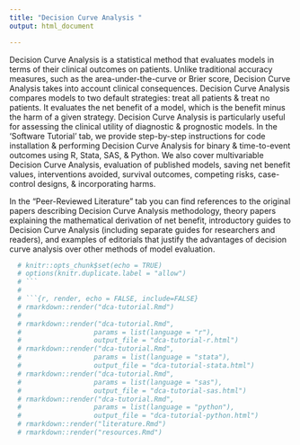 ```yaml
---
title: "Decision Curve Analysis "
output: html_document

---
```


Decision Curve Analysis is a statistical method that evaluates models in terms of their clinical outcomes on patients. Unlike traditional accuracy measures, such as the area-under-the-curve or Brier score, Decision Curve Analysis takes into account clinical consequences. Decision Curve Analysis compares models to two default strategies: treat all patients & treat no patients. It evaluates the net benefit of a model, which is the benefit minus the harm of a given strategy. Decision Curve Analysis is particularly useful for assessing the clinical utility of diagnostic & prognostic models. In the 'Software Tutorial' tab, we provide step-by-step instructions for code installation & performing Decision Curve Analysis for binary & time-to-event outcomes using R, Stata, SAS, & Python. We also cover multivariable Decision Curve Analysis, evaluation of published models, saving net benefit values, interventions avoided, survival outcomes, competing risks, case-control designs, & incorporating harms.

In the "Peer-Reviewed Literature" tab you can find references to the original papers describing Decision Curve Analysis methodology, theory papers explaining the mathematical derivation of net benefit, introductory guides to Decision Curve Analysis (including separate guides for researchers and readers), and examples of editorials that justify the advantages of decision curve analysis over other methods of model evaluation.



<!-- ```{r, echo=FALSE, results='asis'} -->
<!-- # Include the necessary D3.js library -->
<!-- cat('<script src="https://d3js.org/d3.v7.min.js"></script>\n') -->

<!-- # Include the HTML and JavaScript code for the decision curve analysis plot -->
<!-- cat(' -->
<!-- <!DOCTYPE html> -->
<!-- <html lang="en"> -->
<!-- <head> -->
<!--     <meta charset="UTF-8"> -->
<!--     <meta name="viewport" content="width=device-width, initial-scale=1.0"> -->
<!--     <title>Decision Curve Analysis</title> -->
<!--     <style> -->
<!--         /* Add your CSS styles here */ -->
<!--     </style> -->
<!-- </head> -->
<!-- <body> -->
<!--     <div id="decision-curve"></div> -->
<!--     <script> -->
<!--         // Sample data for decision curve analysis -->
<!-- const data = [ -->
<!--     { thresholdProbability: 0, netBenefit: 0 }, -->
<!--     { thresholdProbability: 0.1, netBenefit: 0.2 }, -->
<!--     // ... more data points -->
<!-- ]; -->

<!-- // Set the dimensions and margins of the graph -->
<!-- const margin = { top: 20, right: 20, bottom: 30, left: 50 }, -->
<!--     width = 960 - margin.left - margin.right, -->
<!--     height = 500 - margin.top - margin.bottom; -->

<!-- // Create the SVG container and set its dimensions -->
<!-- const svg = d3.select("#decision-curve") -->
<!--     .append("svg") -->
<!--     .attr("width", width + margin.left + margin.right) -->
<!--     .attr("height", height + margin.top + margin.bottom) -->
<!--     .append("g") -->
<!--     .attr("transform", `translate(${margin.left},${margin.top})`); -->

<!-- // Create scales for x and y axes -->
<!-- const x = d3.scaleLinear().range([0, width]); -->
<!-- const y = d3.scaleLinear().range([height, 0]); -->

<!-- // Define the line for the decision curve -->
<!-- const line = d3.line() -->
<!--     .x(d => x(d.thresholdProbability)) -->
<!--     .y(d => y(d.netBenefit)); -->

<!-- // Set the domain for the x and y axes based on the data -->
<!-- x.domain(d3.extent(data, d => d.thresholdProbability)); -->
<!-- y.domain([0, d3.max(data, d => d.netBenefit)]); -->

<!-- // Add the x-axis to the SVG -->
<!-- svg.append("g") -->
<!--     .attr("transform", `translate(0,${height})`) -->
<!--     .call(d3.axisBottom(x)); -->

<!-- // Add the y-axis to the SVG -->
<!-- svg.append("g") -->
<!--     .call(d3.axisLeft(y)); -->

<!-- // Add the decision curve line to the SVG -->
<!-- svg.append("path") -->
<!--     .data([data]) -->
<!--     .attr("class", "line") -->
<!--     .attr("d", line); -->

<!-- // Add interactivity, e.g., tooltips, hover effects, etc. -->
<!-- // ... your custom code here -->

<!--     </script> -->
<!-- </body> -->
<!-- </html> -->
<!-- ') -->
<!-- ``` -->

<!-- <!DOCTYPE html> -->
<!-- <html lang="en"> -->
<!-- <head> -->
<!--     <meta charset="UTF-8"> -->
<!--     <meta name="viewport" content="width=device-width, initial-scale=1.0"> -->
<!--     <title>Decision Curve Analysis</title> -->
<!--     <style> -->
<!--         /* Add your CSS styles here */ -->
<!--     </style> -->
<!--     <script src="https://d3js.org/d3.v7.min.js"></script> -->
<!-- </head> -->
<!-- <body> -->
<!--     <div id="decision-curve"></div> -->
<!--     <script> -->
<!--         // Add your JavaScript code here -->
<!--     </script> -->
<!-- </body> -->
<!-- </html> -->


<!-- // Sample data for decision curve analysis -->
<!-- const data = [ -->
<!--     { thresholdProbability: 0, netBenefit: 0 }, -->
<!--     { thresholdProbability: 0.1, netBenefit: 0.2 }, -->
<!--     // ... more data points -->
<!-- ]; -->

<!-- // Set the dimensions and margins of the graph -->
<!-- const margin = { top: 20, right: 20, bottom: 30, left: 50 }, -->
<!--     width = 960 - margin.left - margin.right, -->
<!--     height = 500 - margin.top - margin.bottom; -->

<!-- // Create the SVG container and set its dimensions -->
<!-- const svg = d3.select("#decision-curve") -->
<!--     .append("svg") -->
<!--     .attr("width", width + margin.left + margin.right) -->
<!--     .attr("height", height + margin.top + margin.bottom) -->
<!--     .append("g") -->
<!--     .attr("transform", `translate(${margin.left},${margin.top})`); -->

<!-- // Create scales for x and y axes -->
<!-- const x = d3.scaleLinear().range([0, width]); -->
<!-- const y = d3.scaleLinear().range([height, 0]); -->

<!-- // Define the line for the decision curve -->
<!-- const line = d3.line() -->
<!--     .x(d => x(d.thresholdProbability)) -->
<!--     .y(d => y(d.netBenefit)); -->

<!-- // Set the domain for the x and y axes based on the data -->
<!-- x.domain(d3.extent(data, d => d.thresholdProbability)); -->
<!-- y.domain([0, d3.max(data, d => d.netBenefit)]); -->

<!-- // Add the x-axis to the SVG -->
<!-- svg.append("g") -->
<!--     .attr("transform", `translate(0,${height})`) -->
<!--     .call(d3.axisBottom(x)); -->

<!-- // Add the y-axis to the SVG -->
<!-- svg.append("g") -->
<!--     .call(d3.axisLeft(y)); -->

<!-- // Add the decision curve line to the SVG -->
<!-- svg.append("path") -->
<!--     .data([data]) -->
<!--     .attr("class", "line") -->
<!--     .attr("d", line); -->

<!-- // Add interactivity, e.g., tooltips, hover effects, etc. -->
<!-- // ... your custom code here -->

<!-- auto redirecting users to the tutorial -->
<!-- <meta http-equiv="Refresh" content="0; url='https://mskcc-epi-bio.github.io/decisioncurveanalysis'" />  -->

```r
  # knitr::opts_chunk$set(echo = TRUE)
  # options(knitr.duplicate.label = "allow")
  # ```
  # 
  # ```{r, render, echo = FALSE, include=FALSE}
  # rmarkdown::render("dca-tutorial.Rmd")
  # 
  # rmarkdown::render("dca-tutorial.Rmd",
  #                  params = list(language = "r"),
  #                  output_file = "dca-tutorial-r.html")
  # rmarkdown::render("dca-tutorial.Rmd",
  #                  params = list(language = "stata"),
  #                  output_file = "dca-tutorial-stata.html")
  # rmarkdown::render("dca-tutorial.Rmd",
  #                  params = list(language = "sas"),
  #                  output_file = "dca-tutorial-sas.html")
  # rmarkdown::render("dca-tutorial.Rmd",
  #                  params = list(language = "python"),
  #                  output_file = "dca-tutorial-python.html")
  # rmarkdown::render("literature.Rmd")
  # rmarkdown::render("resources.Rmd")
```

<!-- Welcome to the tutorial for Decision Curve Analysis. -->
<!-- You're being redirected to https://www.danieldsjoberg.com/dca-tutorial/dca-tutorial-r.html -->
